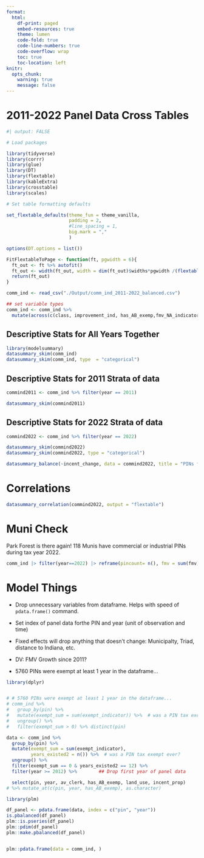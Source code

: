 ```yaml
---
format: 
  html:
    df-print: paged
    embed-resources: true
    theme: lumen
    code-fold: true
    code-line-numbers: true
    code-overflow: wrap
    toc: true
    toc-location: left
knitr: 
  opts_chunk:
    warning: true
    message: false
---
```


# 2011-2022 Panel Data Cross Tables

```r
#| output: FALSE

# Load packages

library(tidyverse)
library(corrr)
library(glue)
library(DT)
library(flextable)
library(kableExtra)
library(crosstable)
library(scales)

# Set table formatting defaults

set_flextable_defaults(theme_fun = theme_vanilla, 
                       padding = 2,
                       #line_spacing = 1,
                       big.mark = ","
                       )

options(DT.options = list())

FitFlextableToPage <- function(ft, pgwidth = 6){
  ft_out <- ft %>% autofit()
  ft_out <- width(ft_out, width = dim(ft_out)$widths*pgwidth /(flextable_dim(ft_out)$widths))
  return(ft_out)
}

comm_ind <- read_csv("./Output/comm_ind_2011-2022_balanced.csv") 

## set variable types 
comm_ind <- comm_ind %>%
  mutate(across(c(class, improvement_ind, has_AB_exemp,fmv_NA_indicator, in_tif), as.character) ) 

```


## Descriptive Stats for All Years Together

```r
library(modelsummary)
datasummary_skim(comm_ind)
datasummary_skim(comm_ind, type  = "categorical")
```

## Descriptive Stats for 2011 Strata of data

```r
commind2011 <- comm_ind %>% filter(year == 2011)

datasummary_skim(commind2011)
```

## Descriptive Stats for 2022 Strata of data

```r

commind2022 <- comm_ind %>% filter(year == 2022)

datasummary_skim(commind2022)
datasummary_skim(commind2022, type = "categorical")
```

```r
datasummary_balance(~incent_change, data = commind2022, title = "PINs from 2022", output = "flextable")
```


# Correlations

```r
datasummary_correlation(commind2022, output = "flextable")
```

# Muni Check

Park Forest is there again! 118 Munis have commercial or industrial PINs during tax year 2022.

```r
comm_ind |> filter(year==2022) |> reframe(pincount= n(), fmv = sum(fmv), .by = clean_name) |> arrange(clean_name)
```

# Model Things

- Drop unnecessary variables from dataframe. Helps with speed of `pdata.frame()` command.    
- Set index of panel data forthe PIN and year (unit of observation and time) 
- Fixed effects will drop anything that doesn't change: Municipalty, Triad, distance to Indiana, etc.   
   
- DV: FMV Growth since 2011? 

- 5760 PINs were exempt at least 1 year in the dataframe...

```r
library(dplyr)


# # 5760 PINs were exempt at least 1 year in the dataframe...
# comm_ind %>% 
#   group_by(pin) %>% 
#   mutate(exempt_sum = sum(exempt_indicator)) %>%  # was a PIN tax exempt ever?
#   ungroup() %>%
#   filter(exempt_sum > 0) %>% distinct(pin)

data <- comm_ind %>% 
  group_by(pin) %>% 
  mutate(exempt_sum = sum(exempt_indicator),
         years_existed2 = n()) %>%  # was a PIN tax exempt ever?
  ungroup() %>%
  filter(exempt_sum == 0 & years_existed2 == 12) %>%
  filter(year >= 2012) %>%        ## Drop first year of panel data

  select(pin, year, av_clerk, has_AB_exemp, land_use, incent_prop) 
# %>% mutate_at(c(pin, year, has_AB_exemp), as.character)

library(plm)

df_panel <- pdata.frame(data, index = c("pin", "year"))   
is.pbalanced(df_panel)
plm::is.pseries(df_panel)
plm::pdim(df_panel)
plm::make.pbalanced(df_panel)


plm::pdata.frame(data = comm_ind, )
```

